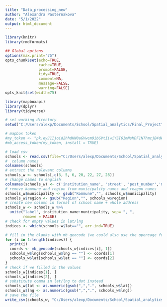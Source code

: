 ---
title: "Data_processing_new"
author: "Alexandra Pasternakova"
date: "5/1/2022"
output: html_document
---
```{r setup, include=TRUE, results="hide", echo=FALSE}
library(knitr)
library(rmdformats)

## Global options
options(max.print="75")
opts_chunk$set(echo=TRUE,
               cache=TRUE,
               prompt=FALSE,
               tidy=TRUE,
               comment=NA,
               message=FALSE,
               warning=FALSE)
opts_knit$set(width=75)
``` 

```{r libraries, include=TRUE, results="hide", echo=FALSE}
library(mapboxapi)
library(dplyr)
library(tidyverse)
```

```{r wd, include=FALSE, results="hide", echo=FALSE}
# set working directory
setwd("C:/Users/alexp/Documents/School/Spatial_analytics/Final_Project")
```

```{r mapbox-auth, include = FALSE, results="hide", echo=FALSE}
# mapbox token
#my_token <- "pk.eyJ1Ijoid2hhdHN0aGVwcm9ibGVtIiwiYSI6ImNsMDF1NThmcjB4dWYzZHQxbzVwbWRyZmgifQ.G-Udw38qxMdO10ZfJPTRyw"
#mb_access_token(my_token, install = TRUE)
```

```{r Processing schools data}
# load csv
schools <- read.csv(file="C:/Users/alexp/Documents/School/Spatial_analytics/Final_Project/data/schools_new.csv", header=TRUE, sep = ";", fileEncoding = "UTF16LE")
#  column names
colnames(schools)
# extract the relevant columns
schools_w <- schools[,c(3, 5, 6, 20, 22, 27, 28)]
# change names to english
colnames(schools_w) <- c('institution_name', 'street', 'post_number','municipality','region','lat','lng') 
# remove kommune and region from municipality names and reagon names
schools_w$municipality <- gsub("Kommune","", schools_w$municipality)
schools_w$region <- gsub("Region","", schools_w$region)
# create new column in format of school name + whole address
schools_w <- schools_w %>%
  unite("label", institution_name:municipality, sep= ", ", 
        remove = FALSE) 
# check for empty values in lat/lng
indices <- which(schools_w$lat=="", arr.ind=TRUE)

# fill in the blanks with mb_geocode (we could also use the opencage function 'oc_forward_df' but in this case we only have two missing sets of coordinates so it is not necessary)
for (i in 1:length(indices)) {
  print(i)
  coords <- mb_geocode(schools_w[indices[i], 1])
  schools_w$lng[schools_w$lng == ""] <- coords[1]
  schools_w$lat[schools_w$lat == ""] <- coords[2]
} 
# check if we filled in the values 
schools_w[indices[1], ]
schools_w[indices[2], ]
# substitute comma in lat/lng to dot instead
schools_w$lat <- as.numeric(gsub(",",".", schools_w$lat))
schools_w$lng <- as.numeric(gsub(",",".", schools_w$lng))
# save the file
write_csv(schools_w, "C:/Users/alexp/Documents/School/Spatial_analytics/Final_Project/data/w_data/schools_new_cl.csv")
```